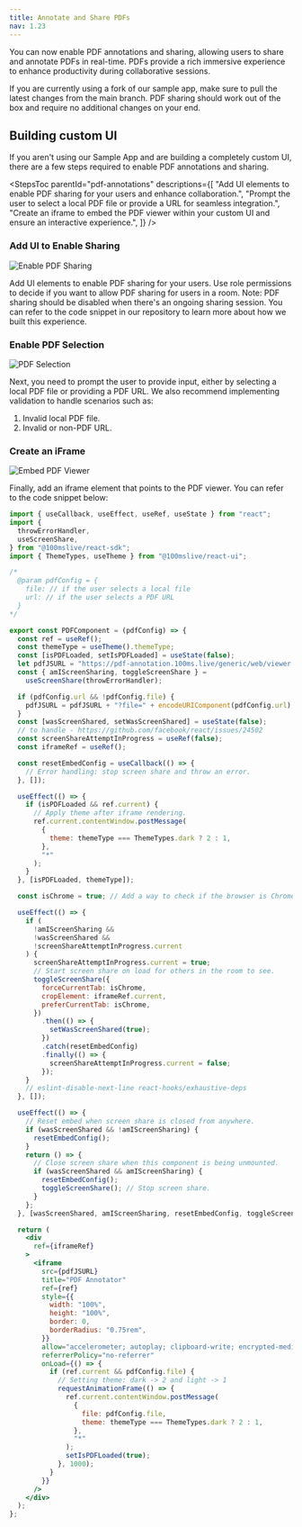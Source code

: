 ```yaml
---
title: Annotate and Share PDFs
nav: 1.23
---
```


You can now enable PDF annotations and sharing, allowing users to share and annotate PDFs in real-time. PDFs provide a rich immersive experience to enhance productivity during collaborative sessions.

<FlexContainer>
<Callout title="Using our Sample App?" icon="info">
If you are currently using a fork of our sample app, make sure to pull the latest changes from the main branch. PDF sharing should work out of the box and require no additional changes on your end.
</Callout>
</FlexContainer>

## Building custom UI
If you aren't using our Sample App and are building a completely custom UI, there are a few steps required to enable PDF annotations and sharing.

<StepsToc
  parentId="pdf-annotations"
  descriptions={[
    "Add UI elements to enable PDF sharing for your users and enhance collaboration.",
    "Prompt the user to select a local PDF file or provide a URL for seamless integration.",
    "Create an iframe to embed the PDF viewer within your custom UI and ensure an interactive experience.",
  ]}
/>

<StepsContainer id="pdf-annotations">

### Add UI to Enable Sharing

![Enable PDF Sharing](/docs/v2/pdf-sharing-start-sharing.png)

Add UI elements to enable PDF sharing for your users. Use role permissions to decide if you want to allow PDF sharing for users in a room. Note: PDF sharing should be disabled when there's an ongoing sharing session. You can refer to the code snippet in our repository to learn more about how we built this experience.

### Enable PDF Selection

![PDF Selection](/docs/v2/pdf-sharing-user-input.png)

Next, you need to prompt the user to provide input, either by selecting a local PDF file or providing a PDF URL. We also recommend implementing validation to handle scenarios such as:
  1. Invalid local PDF file.
  2. Invalid or non-PDF URL.

### Create an iFrame

![Embed PDF Viewer](/docs/v2/pdf-sharing-embed.png)

Finally, add an iframe element that points to the PDF viewer. You can refer to the code snippet below:

```jsx
import { useCallback, useEffect, useRef, useState } from "react";
import {
  throwErrorHandler,
  useScreenShare,
} from "@100mslive/react-sdk";
import { ThemeTypes, useTheme } from "@100mslive/react-ui";

/*
  @param pdfConfig = {
    file: // if the user selects a local file
    url: // if the user selects a PDF URL
  }
*/

export const PDFComponent = (pdfConfig) => {
  const ref = useRef();
  const themeType = useTheme().themeType;
  const [isPDFLoaded, setIsPDFLoaded] = useState(false);
  let pdfJSURL = "https://pdf-annotation.100ms.live/generic/web/viewer.html";
  const { amIScreenSharing, toggleScreenShare } =
    useScreenShare(throwErrorHandler);

  if (pdfConfig.url && !pdfConfig.file) {
    pdfJSURL = pdfJSURL + "?file=" + encodeURIComponent(pdfConfig.url);
  }
  const [wasScreenShared, setWasScreenShared] = useState(false);
  // to handle - https://github.com/facebook/react/issues/24502
  const screenShareAttemptInProgress = useRef(false);
  const iframeRef = useRef();

  const resetEmbedConfig = useCallback(() => {
    // Error handling: stop screen share and throw an error.
  }, []);

  useEffect(() => {
    if (isPDFLoaded && ref.current) {
      // Apply theme after iframe rendering.
      ref.current.contentWindow.postMessage(
        {
          theme: themeType === ThemeTypes.dark ? 2 : 1,
        },
        "*"
      );
    }
  }, [isPDFLoaded, themeType]);

  const isChrome = true; // Add a way to check if the browser is Chrome or not.

  useEffect(() => {
    if (
      !amIScreenSharing &&
      !wasScreenShared &&
      !screenShareAttemptInProgress.current
    ) {
      screenShareAttemptInProgress.current = true;
      // Start screen share on load for others in the room to see.
      toggleScreenShare({
        forceCurrentTab: isChrome,
        cropElement: iframeRef.current,
        preferCurrentTab: isChrome,
      })
        .then(() => {
          setWasScreenShared(true);
        })
        .catch(resetEmbedConfig)
        .finally(() => {
          screenShareAttemptInProgress.current = false;
        });
    }
    // eslint-disable-next-line react-hooks/exhaustive-deps
  }, []);

  useEffect(() => {
    // Reset embed when screen share is closed from anywhere.
    if (wasScreenShared && !amIScreenSharing) {
      resetEmbedConfig();
    }
    return () => {
      // Close screen share when this component is being unmounted.
      if (wasScreenShared && amIScreenSharing) {
        resetEmbedConfig();
        toggleScreenShare(); // Stop screen share.
      }
    };
  }, [wasScreenShared, amIScreenSharing, resetEmbedConfig, toggleScreenShare]);

  return (
    <div
      ref={iframeRef}
    >
      <iframe
        src={pdfJSURL}
        title="PDF Annotator"
        ref={ref}
        style={{
          width: "100%",
          height: "100%",
          border: 0,
          borderRadius: "0.75rem",
        }}
        allow="accelerometer; autoplay; clipboard-write; encrypted-media; gyroscope; picture-in-picture fullscreen"
        referrerPolicy="no-referrer"
        onLoad={() => {
          if (ref.current && pdfConfig.file) {
            // Setting theme: dark -> 2 and light -> 1
            requestAnimationFrame(() => {
              ref.current.contentWindow.postMessage(
                {
                  file: pdfConfig.file,
                  theme: themeType === ThemeTypes.dark ? 2 : 1,
                },
                "*"
              );
              setIsPDFLoaded(true);
            }, 1000);
          }
        }}
      />
    </div>
  );
};
```
</StepsContainer>
